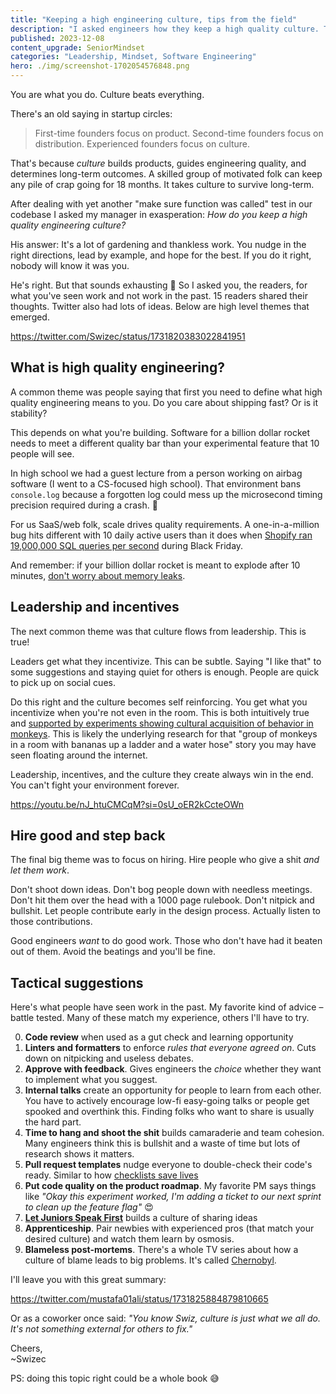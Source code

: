 ```yaml
---
title: "Keeping a high engineering culture, tips from the field"
description: "I asked engineers how they keep a high quality culture. These are the takeaways"
published: 2023-12-08
content_upgrade: SeniorMindset
categories: "Leadership, Mindset, Software Engineering"
hero: ./img/screenshot-1702054576848.png
---
```


You are what you do. Culture beats everything.

There's an old saying in startup circles:

> First-time founders focus on product. Second-time founders focus on distribution. Experienced founders focus on culture.

That's because _culture_ builds products, guides engineering quality, and determines long-term outcomes. A skilled group of motivated folk can keep any pile of crap going for 18 months. It takes culture to survive long-term.

After dealing with yet another "make sure function was called" test in our codebase I asked my manager in exasperation: _How do you keep a high quality engineering culture?_

His answer: It's a lot of gardening and thankless work. You nudge in the right directions, lead by example, and hope for the best. If you do it right, nobody will know it was you.

He's right. But that sounds exhausting 🤨 So I asked you, the readers, for what you've seen work and not work in the past. 15 readers shared their thoughts. Twitter also had lots of ideas. Below are high level themes that emerged.

https://twitter.com/Swizec/status/1731820383022841951

## What is high quality engineering?

A common theme was people saying that first you need to define what high quality engineering means to you. Do you care about shipping fast? Or is it stability?

This depends on what you're building. Software for a billion dollar rocket needs to meet a different quality bar than your experimental feature that 10 people will see.

In high school we had a guest lecture from a person working on airbag software (I went to a CS-focused high school). That environment bans `console.log` because a forgotten log could mess up the microsecond timing precision required during a crash. 😬

For us SaaS/web folk, scale drives quality requirements. A one-in-a-million bug hits different with 10 daily active users than it does when [Shopify ran 19,000,000 SQL queries per second](https://twitter.com/ShopifyEng/status/1729500627347157493) during Black Friday.

And remember: if your billion dollar rocket is meant to explode after 10 minutes, [don't worry about memory leaks](https://devblogs.microsoft.com/oldnewthing/20180228-00/?p=98125).

## Leadership and incentives

The next common theme was that culture flows from leadership. This is true!

Leaders get what they incentivize. This can be subtle. Saying "I like that" to some suggestions and staying quiet for others is enough. People are quick to pick up on social cues.

Do this right and the culture becomes self reinforcing. You get what you incentivize when you're not even in the room. This is both intuitively true and [supported by experiments showing cultural acquisition of behavior in monkeys](https://erikbuys.files.wordpress.com/2012/04/cultural-acquisition-of-a-specific-learned-response-among-rhesus-monkeys-gordon-r-stephenson.pdf). This is likely the underlying research for that "group of monkeys in a room with bananas up a ladder and a water hose" story you may have seen floating around the internet.

Leadership, incentives, and the culture they create always win in the end. You can't fight your environment forever.

https://youtu.be/nJ_htuCMCqM?si=0sU_oER2kCcteOWn

## Hire good and step back

The final big theme was to focus on hiring. Hire people who give a shit _and let them work_.

Don't shoot down ideas. Don't bog people down with needless meetings. Don't hit them over the head with a 1000 page rulebook. Don't nitpick and bullshit. Let people contribute early in the design process. Actually listen to those contributions.

Good engineers _want_ to do good work. Those who don't have had it beaten out of them. Avoid the beatings and you'll be fine.

## Tactical suggestions

Here's what people have seen work in the past. My favorite kind of advice – battle tested. Many of these match my experience, others I'll have to try.

0. **Code review** when used as a gut check and learning opportunity
1. **Linters and formatters** to enforce _rules that everyone agreed on_. Cuts down on nitpicking and useless debates.
2. **Approve with feedback**. Gives engineers the _choice_ whether they want to implement what you suggest.
3. **Internal talks** create an opportunity for people to learn from each other. You have to actively encourage low-fi easy-going talks or people get spooked and overthink this. Finding folks who want to share is usually the hard part.
4. **Time to hang and shoot the shit** builds camaraderie and team cohesion. Many engineers think this is bullshit and a waste of time but lots of research shows it matters.
5. **Pull request templates** nudge everyone to double-check their code's ready. Similar to how [checklists save lives](https://www.ncbi.nlm.nih.gov/pmc/articles/PMC2647491/)
6. **Put code quality on the product roadmap**. My favorite PM says things like _"Okay this experiment worked, I'm adding a ticket to our next sprint to clean up the feature flag"_ 😍
7. **[Let Juniors Speak First](https://swizec.com/blog/let-juniors-speak-first/)** builds a culture of sharing ideas
8. **Apprenticeship**. Pair newbies with experienced pros (that match your desired culture) and watch them learn by osmosis.
9. **Blameless post-mortems**. There's a whole TV series about how a culture of blame leads to big problems. It's called [Chernobyl](<https://en.wikipedia.org/wiki/Chernobyl_(miniseries)>).

I'll leave you with this great summary:

https://twitter.com/mustafa01ali/status/1731825884879810665

Or as a coworker once said: _"You know Swiz, culture is just what we all do. It's not something external for others to fix."_

Cheers,<br />
~Swizec

PS: doing this topic right could be a whole book 😅
